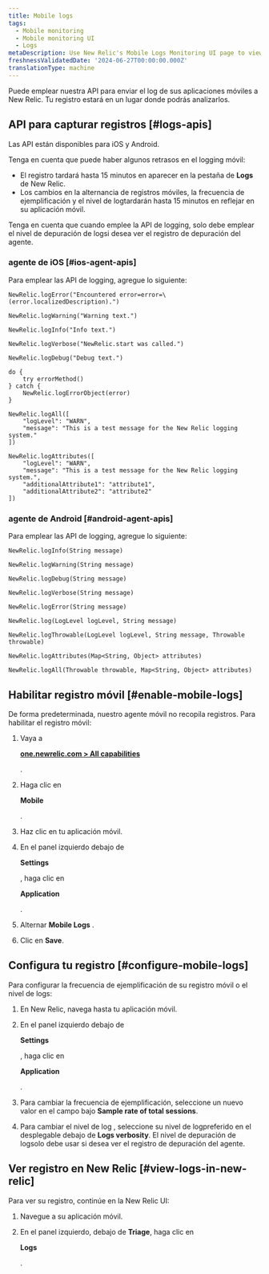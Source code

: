 ```yaml
---
title: Mobile logs
tags:
  - Mobile monitoring
  - Mobile monitoring UI
  - Logs
metaDescription: Use New Relic's Mobile Logs Monitoring UI page to view Mobile Logs
freshnessValidatedDate: '2024-06-27T00:00:00.000Z'
translationType: machine
---
```


Puede emplear nuestra API para enviar el log de sus aplicaciones móviles a New Relic. Tu registro estará en un lugar donde podrás analizarlos.

## API para capturar registros [#logs-apis]

Las API están disponibles para iOS y Android.

<Callout variant="important">
  Tenga en cuenta que puede haber algunos retrasos en el logging móvil:

  * El registro tardará hasta 15 minutos en aparecer en la pestaña de **Logs** de New Relic.
  * Los cambios en la alternancia de registros móviles, la frecuencia de ejemplificación y el nivel de logtardarán hasta 15 minutos en reflejar en su aplicación móvil.
</Callout>

Tenga en cuenta que cuando emplee la API de logging, solo debe emplear el nivel de depuración de logsi desea ver el registro de depuración del agente.

### agente de iOS [#ios-agent-apis]

Para emplear las API de logging, agregue lo siguiente:

```
NewRelic.logError("Encountered error=error=\(error.localizedDescription).")

NewRelic.logWarning("Warning text.")

NewRelic.logInfo("Info text.")

NewRelic.logVerbose("NewRelic.start was called.")

NewRelic.logDebug("Debug text.")

do {
    try errorMethod()
} catch {
    NewRelic.logErrorObject(error)
}

NewRelic.logAll([
    "logLevel": "WARN",
    "message": "This is a test message for the New Relic logging system."
])

NewRelic.logAttributes([
    "logLevel": "WARN",
    "message": "This is a test message for the New Relic logging system.",
    "additionalAttribute1": "attribute1",
    "additionalAttribute2": "attribute2"
])
```

### agente de Android [#android-agent-apis]

Para emplear las API de logging, agregue lo siguiente:

```
NewRelic.logInfo(String message)

NewRelic.logWarning(String message)

NewRelic.logDebug(String message)

NewRelic.logVerbose(String message)

NewRelic.logError(String message)

NewRelic.log(LogLevel logLevel, String message)

NewRelic.logThrowable(LogLevel logLevel, String message, Throwable throwable)

NewRelic.logAttributes(Map<String, Object> attributes)

NewRelic.logAll(Throwable throwable, Map<String, Object> attributes)
```

## Habilitar registro móvil [#enable-mobile-logs]

De forma predeterminada, nuestro agente móvil no recopila registros. Para habilitar el registro móvil:

1. Vaya a

   <DNT>**[one.newrelic.com > All capabilities](https://one.newrelic.com/all-capabilities)**</DNT>

   .

2. Haga clic en

   <DNT>**Mobile**</DNT>

   .

3. Haz clic en tu aplicación móvil.

4. En el panel izquierdo debajo de

   <DNT>**Settings**</DNT>

   , haga clic en

   <DNT>**Application**</DNT>

   .

5. Alternar **Mobile Logs** .

6. Clic en **Save**.

## Configura tu registro [#configure-mobile-logs]

Para configurar la frecuencia de ejemplificación de su registro móvil o el nivel de logs:

1. En New Relic, navega hasta tu aplicación móvil.

2. En el panel izquierdo debajo de

   <DNT>**Settings**</DNT>

   , haga clic en

   <DNT>**Application**</DNT>

   .

3. Para cambiar la frecuencia de ejemplificación, seleccione un nuevo valor en el campo bajo **Sample rate of total sessions**.

4. Para cambiar el nivel de log , seleccione su nivel de logpreferido en el desplegable debajo de **Logs verbosity**. El nivel de depuración de logsolo debe usar si desea ver el registro de depuración del agente.

## Ver registro en New Relic [#view-logs-in-new-relic]

Para ver su registro, continúe en la New Relic UI:

1. Navegue a su aplicación móvil.

2. En el panel izquierdo, debajo de **Triage**, haga clic en

   <DNT>**Logs**</DNT>

   .